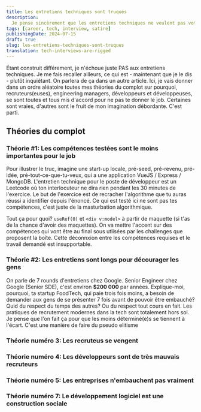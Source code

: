 ```yaml
---
title: Les entretiens techniques sont truqués
description:
  Je pense sincèrement que les entretiens techniques ne veulent pas votre bien
tags: [career, tech, interview, satire]
publishingDate: 2024-07-15
draft: true
slug: les-entretiens-techniques-sont-truques
translation: tech-interviews-are-rigged
---
```


Étant construit différement, je n'échoue juste PAS aux entretiens techniques. Je
me fais recaller ailleurs, ce qui est - maintenant que je le dis - plutôt
inquiétant. On parlera de ça dans un autre article. Ici, je vais donner dans un
ordre aléatoire toutes mes théories du complot sur pourquoi, recruteurs(euses),
engineering managers, développeurs et développeuses, se sont toutes et tous mis
d'accord pour ne pas te donner le job. Certaines sont vraies, d'autres sont le
fruit de mon imagination débordante. C'est parti.

## Théories du complot

### Théorie #1: Les compétences testées sont le moins importantes pour le job

Pour illustrer le truc, imagine une start-up locale, pré-seed, pré-revenu,
pré-idée, pré-tout-ce-que-tu-veux, qui a une application VueJS / Express /
MongoDB. L'entretien technique pour le poste de développeur est un Leetcode où
ton interlocuteur ne dira rien pendant les 30 minutes de l'exercice. Le but de
l'exercice est de recracher l'algorithme que tu auras réussi a identifier depuis
l'énoncé. Ce qui est testé ici ne sont pas tes compétences, c'est juste de la
masturbation algorithmique.

Tout ça pour quoi? `useRef(0)` et `<div v:model>` à partir de maquette (si t'as
de la chance d'avoir des maquettes). On va mettre l'accent sur des compétences
qui vont être au final sous utlisées par les challenges que proposent la boîte.
Cette déconnxion entre les compétences requises et le travail demandé est
insupportable.

### Théorie #2: Les entretiens sont longs pour décourager les gens

On parle de 7 rounds d'entretiens chez Google. Senior Engineer chez Google
(Senior SDE), c'est environ **$200 000** par années. Explique-moi, pourquoi, ta
startup FoodTech, qui paie trois fois moins, a besoin de demander aux gens de se
présenter 7 fois avant de pouvoir être embauché? Quid du respect du temps des
autres? Ou du respect tout cours en fait. Les pratiques de recrutement modernes
dans la tech sont totalement hors sol. Je pense que l'on fait ça pour que les
moins déterminé(e)s se tiennent à l'écart. C'est une manière de faire du pseudo
elitisme

### Théorie numéro 3: Les recruteus se vengent

### Théorie numéro 4: Les développeurs sont de très mauvais recruteurs

### Théorie numéro 5: Les entreprises n'embauchent pas vraiment

### Théorie numéro 7: Le développement logiciel est une construction sociale
